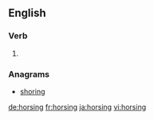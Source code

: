 ==English==

===Verb===
{{head|en}}

# {{present participle of|horse}}

===Anagrams===
* [[shoring#English|shoring]]

[[de:horsing]]
[[fr:horsing]]
[[ja:horsing]]
[[vi:horsing]]